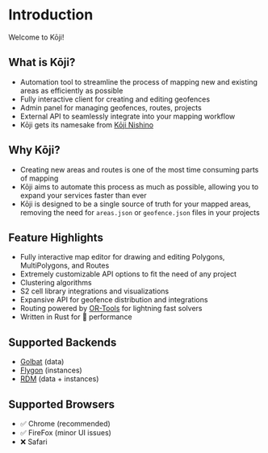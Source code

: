 # Introduction

Welcome to Kōji!

## What is Kōji?

- Automation tool to streamline the process of mapping new and existing areas as efficiently as possible
- Fully interactive client for creating and editing geofences
- Admin panel for managing geofences, routes, projects
- External API to seamlessly integrate into your mapping workflow
- Kōji gets its namesake from [Kōji Nishino](https://bulbapedia.bulbagarden.net/wiki/K%C5%8Dji_Nishino)

## Why Kōji?

- Creating new areas and routes is one of the most time consuming parts of mapping
- Kōji aims to automate this process as much as possible, allowing you to expand your services faster than ever
- Kōji is designed to be a single source of truth for your mapped areas, removing the need for `areas.json` or `geofence.json` files in your projects

## Feature Highlights

- Fully interactive map editor for drawing and editing Polygons, MultiPolygons, and Routes
- Extremely customizable API options to fit the need of any project
- Clustering algorithms
- S2 cell library integrations and visualizations
- Expansive API for geofence distribution and integrations
- Routing powered by [OR-Tools](https://developers.google.com/optimization/) for lightning fast solvers
- Written in Rust for 🚀 performance

## Supported Backends

- [Golbat](https://github.com/UnownHash/Golbat) (data)
- [Flygon](https://github.com/UnownHash/Flygon) (instances)
- [RDM](https://github.com/RealDeviceMap/RealDeviceMap) (data + instances)

## Supported Browsers

- ✅ Chrome (recommended)
- ✅ FireFox (minor UI issues)
- ❌ Safari
